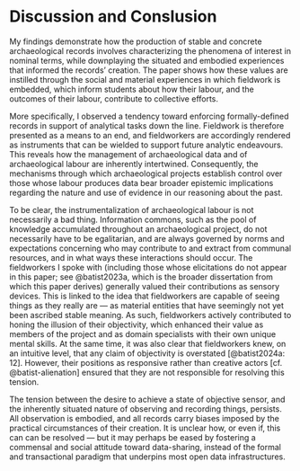# Discussion and Conslusion
My findings demonstrate how the production of stable and concrete archaeological records involves characterizing the phenomena of interest in nominal terms, while downplaying the situated and embodied experiences that informed the records' creation.
The paper shows how these values are instilled through the social and material experiences in which fieldwork is embedded, which inform students about how their labour, and the outcomes of their labour, contribute to collective efforts.

More specifically, I observed a tendency toward enforcing formally-defined records in support of analytical tasks down the line.
Fieldwork is therefore presented as a means to an end, and fieldworkers are accordingly rendered as instruments that can be wielded to support future analytic endeavours.
This reveals how the management of archaeological data and of archaeological labour are inherently intertwined.
Consequently, the mechanisms through which archaeological projects establish control over those whose labour produces data bear broader epistemic implications regarding the nature and use of evidence in our reasoning about the past.

To be clear, the instrumentalization of archaeological labour is not necessarily a bad thing.
Information commons, such as the pool of knowledge accumulated throughout an archaeological project, do not necessarily have to be egalitarian, and are always governed by norms and expectations concerning who may contribute to and extract from communal resources, and in what ways these interactions should occur.
The fieldworkers I spoke with (including those whose elicitations do not appear in this paper; see @batist2023a, which is the broader dissertation from which this paper derives) generally valued their contributions as sensory devices.
This is linked to the idea that fieldworkers are capable of seeing things as they really are --- as material entities that have seemingly not yet been ascribed stable meaning.
As such, fieldworkers actively contributed to honing the illusion of their objectivity, which enhanced their value as members of the project and as domain specialists with their own unique mental skills.
At the same time, it was also clear that fieldworkers knew, on an intuitive level, that any claim of objectivity is overstated [@batist2024a: 12].
However, their positions as responsive rather than creative actors [cf. @batist-alienation] ensured that they are not responsible for resolving this tension.

The tension between the desire to achieve a state of objective sensor, and the inherently situated nature of observing and recording things, persists.
All observation is embodied, and all records carry biases imposed by the practical circumstances of their creation.
It is unclear how, or even if, this can can be resolved --- but it may perhaps be eased by fostering a commensal and social attitude toward data-sharing, instead of the formal and transactional paradigm that underpins most open data infrastructures.
